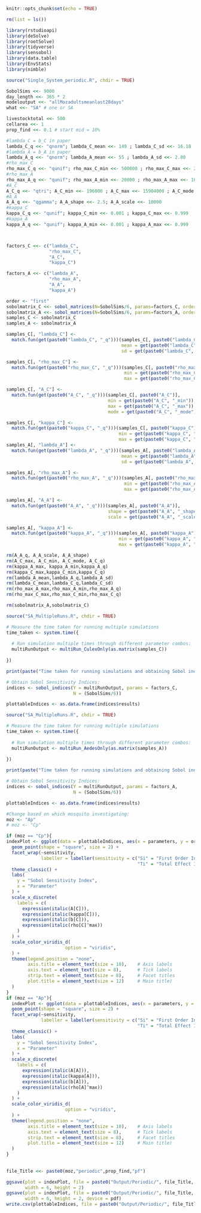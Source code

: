 
```r
knitr::opts_chunk$set(echo = TRUE)
```


```r
rm(list = ls())

library(rstudioapi)
library(deSolve)
library(rootSolve)
library(tidyverse)
library(sensobol)
library(data.table)
library(EnvStats)
library(nimble)

source("Single_System_periodic.R", chdir = TRUE)
```

```r
SobolSims <<- 9000
day_length <<- 365 * 2
modeloutput <<- "allMozadultsmeanlast28days"
what <<- "SA" # one or SA

livestocktotal <<- 500 
cellarea <<- 1 
prop_find <<- 0.1 # start mid = 10%

```

```r
#lambda_C = b_C in paper
lambda_C_q <<- "qnorm"; lambda_C_mean <<- 149 ; lambda_C_sd <<- 16.18
#lambda_A = b_A in paper
lambda_A_q <<- "qnorm"; lambda_A_mean <<- 55 ; lambda_A_sd <<- 2.80
#rho_max_C
rho_max_C_q <<- "qunif"; rho_max_C_min <<- 500000 ; rho_max_C_max <<- 20000000
#rho_max_A
rho_max_A_q <<- "qunif"; rho_max_A_min <<- 20000 ; rho_max_A_max <<- 1000000
#A_C
A_C_q <<- "qtri"; A_C_min <<- 196000 ; A_C_max <<- 15904000 ; A_C_mode <<- 9621000 
#A_A
A_A_q <<- "qgamma"; A_A_shape <<- 2.5; A_A_scale <<- 10000
#kappa_C 
kappa_C_q <<- "qunif"; kappa_C_min <<- 0.001 ; kappa_C_max <<- 0.999
#kappa_A
kappa_A_q <<- "qunif"; kappa_A_min <<- 0.001 ; kappa_A_max <<- 0.999



factors_C <<- c("lambda_C", 
                "rho_max_C",
                "A_C", 
                "kappa_C")

factors_A <<- c("lambda_A", 
                "rho_max_A",
                "A_A", 
                "kappa_A")

order <- "first"
sobolmatrix_C <<- sobol_matrices(N=SobolSims/6, params=factors_C, order=order)
sobolmatrix_A <<- sobol_matrices(N=SobolSims/6, params=factors_A, order=order)
samples_C <- sobolmatrix_C
samples_A <- sobolmatrix_A

samples_C[, "lambda_C"] <- 
  match.fun(get(paste0("lambda_C", "_q")))(samples_C[, paste0("lambda_C")],
                                           mean = get(paste0("lambda_C", "_mean")),
                                           sd = get(paste0("lambda_C", "_sd")))

samples_C[, "rho_max_C"] <- 
  match.fun(get(paste0("rho_max_C", "_q")))(samples_C[, paste0("rho_max_C")],
                                            min = get(paste0("rho_max_C", "_min")),
                                            max = get(paste0("rho_max_C", "_max")))

samples_C[, "A_C"] <- 
  match.fun(get(paste0("A_C", "_q")))(samples_C[, paste0("A_C")],
                                      min = get(paste0("A_C", "_min")),
                                      max = get(paste0("A_C", "_max")),
                                      mode = get(paste0("A_C", "_mode")))

samples_C[, "kappa_C"] <- 
  match.fun(get(paste0("kappa_C", "_q")))(samples_C[, paste0("kappa_C")],
                                          min = get(paste0("kappa_C", "_min")),
                                          max = get(paste0("kappa_C", "_max")))
samples_A[, "lambda_A"] <-
  match.fun(get(paste0("lambda_A", "_q")))(samples_A[, paste0("lambda_A")],
                                           mean = get(paste0("lambda_A", "_mean")),
                                           sd = get(paste0("lambda_A", "_sd")))

samples_A[, "rho_max_A"] <-
  match.fun(get(paste0("rho_max_A", "_q")))(samples_A[, paste0("rho_max_A")],
                                            min = get(paste0("rho_max_A", "_min")),
                                            max = get(paste0("rho_max_A", "_max")))

samples_A[, "A_A"] <-
  match.fun(get(paste0("A_A", "_q")))(samples_A[, paste0("A_A")],
                                      shape = get(paste0("A_A", "_shape")),
                                      scale = get(paste0("A_A", "_scale")))

samples_A[, "kappa_A"] <-
  match.fun(get(paste0("kappa_A", "_q")))(samples_A[, paste0("kappa_A")],
                                          min = get(paste0("kappa_A", "_min")),
                                          max = get(paste0("kappa_A", "_max")))

rm(A_A_q, A_A_scale, A_A_shape)
rm(A_C_max, A_C_min, A_C_mode, A_C_q)
rm(kappa_A_max, kappa_A_min,kappa_A_q)
rm(kappa_C_max,kappa_C_min,kappa_C_q)
rm(lambda_A_mean,lambda_A_q,lambda_A_sd)
rm(lambda_C_mean,lambda_C_q,lambda_C_sd)
rm(rho_max_A_max,rho_max_A_min,rho_max_A_q)
rm(rho_max_C_max,rho_max_C_min,rho_max_C_q)

rm(sobolmatrix_A,sobolmatrix_C)
```


```r
source("SA_MultipleRuns.R", chdir = TRUE)

# Measure the time taken for running multiple simulations
time_taken <- system.time({
  
  # Run simulation multiple times through different parameter combos:
  multiRunOutput <- multiRun_CulexOnly(as.matrix(samples_C))
  
})

print(paste("Time taken for running simulations and obtaining Sobol indices:", time_taken["elapsed"],"seconds"))

# Obtain Sobol Sensitivity Indices:
indices <- sobol_indices(Y = multiRunOutput, params = factors_C, 
                         N = (SobolSims/6))

plottableIndices <- as.data.frame(indices$results)

```

```r
source("SA_MultipleRuns.R", chdir = TRUE)

# Measure the time taken for running multiple simulations
time_taken <- system.time({
  
  # Run simulation multiple times through different parameter combos:
  multiRunOutput <- multiRun_AedesOnly(as.matrix(samples_A))
  
})

print(paste("Time taken for running simulations and obtaining Sobol indices:", time_taken["elapsed"],"seconds"))

# Obtain Sobol Sensitivity Indices:
indices <- sobol_indices(Y = multiRunOutput, params = factors_A, 
                         N = (SobolSims/6))

plottableIndices <- as.data.frame(indices$results)

```

```r

#Change based on which mosquito investigating:
moz <- "Ap"
# moz <- "Cp"

if (moz == "Cp"){
indexPlot <- ggplot(data = plottableIndices, aes(x = parameters, y = original, colour = parameters)) +
  geom_point(shape = "square", size = 2) +
  facet_wrap(~sensitivity,
             labeller = labeller(sensitivity = c("Si" = "First Order Index", 
                                                 "Ti" = "Total Effect Index"))) +
  theme_classic() +
  labs(
    y = "Sobol Sensitivity Index",
    x = "Parameter"
  ) +
  scale_x_discrete(
    labels = c(
      expression(italic(A[C])), 
      expression(italic(kappa[C])), 
      expression(italic(b[C])), 
      expression(italic(rho[C]^max))
    )
  ) +
  scale_color_viridis_d(
                      option = "viridis",
  ) +
  theme(legend.position = "none",
        axis.title = element_text(size = 10),    # Axis labels
        axis.text = element_text(size = 8),      # Tick labels
        strip.text = element_text(size = 8),     # Facet titles
        plot.title = element_text(size = 12)     # Main title) 
  )
}
if (moz == "Ap"){
  indexPlot <- ggplot(data = plottableIndices, aes(x = parameters, y = original, colour = parameters)) +
  geom_point(shape = "square", size = 2) +
  facet_wrap(~sensitivity,
             labeller = labeller(sensitivity = c("Si" = "First Order Index", 
                                                 "Ti" = "Total Effect Index"))) +
  theme_classic() +
  labs(
    y = "Sobol Sensitivity Index",
    x = "Parameter"
  ) +
  scale_x_discrete(
    labels = c(
      expression(italic(A[A])), 
      expression(italic(kappa[A])), 
      expression(italic(b[A])), 
      expression(italic(rho[A]^max))
    )
  ) +
  scale_color_viridis_d(
                      option = "viridis",
  ) +
  theme(legend.position = "none",
        axis.title = element_text(size = 10),    # Axis labels
        axis.text = element_text(size = 8),      # Tick labels
        strip.text = element_text(size = 8),     # Facet titles
        plot.title = element_text(size = 12)     # Main title) 
  )
}
  
  
file_Title <<- paste0(moz,"periodic",prop_find,"pf")

ggsave(plot = indexPlot, file = paste0("Output/Periodic/", file_Title, "indices.png"),
       width = 6, height = 2)
ggsave(plot = indexPlot, file = paste0("Output/Periodic/", file_Title, "indices.pdf"),
       width = 6, height = 2, device = pdf)
write.csv(plottableIndices, file = paste0("Output/Periodic/", file_Title, "indices.csv"))

```




